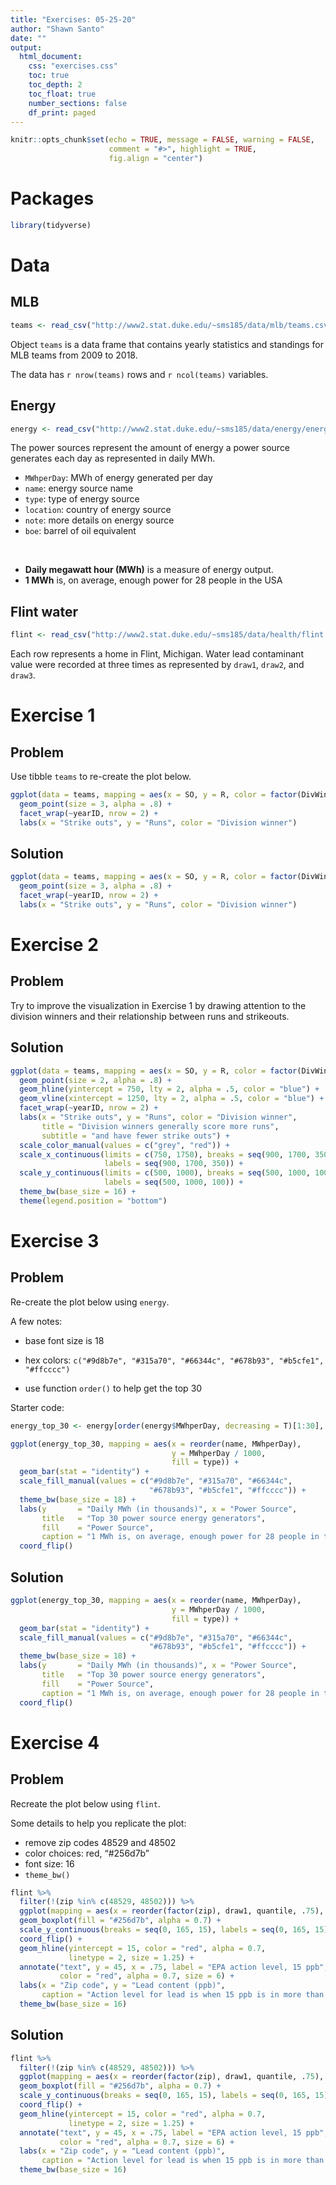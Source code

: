 ```yaml
---
title: "Exercises: 05-25-20"
author: "Shawn Santo"
date: ""
output: 
  html_document:
    css: "exercises.css"
    toc: true
    toc_depth: 2
    toc_float: true
    number_sections: false
    df_print: paged
---
```


```r
knitr::opts_chunk$set(echo = TRUE, message = FALSE, warning = FALSE,
                      comment = "#>", highlight = TRUE,
                      fig.align = "center")
```

# Packages

```r
library(tidyverse)
```

# Data

## MLB

```r
teams <- read_csv("http://www2.stat.duke.edu/~sms185/data/mlb/teams.csv")
```

Object `teams` is a data frame that contains yearly statistics and standings
for MLB teams from 2009 to 2018.

The data has `r nrow(teams)` rows and `r ncol(teams)` variables.

## Energy

```r
energy <- read_csv("http://www2.stat.duke.edu/~sms185/data/energy/energy.csv")
```

The power sources represent the amount of energy a power source generates
each day as represented in daily MWh.

- `MWhperDay`: MWh of energy generated per day
- `name`: energy source name
- `type`: type of energy source
- `location`: country of energy source
- `note`: more details on energy source
- `boe`: barrel of oil equivalent

<br>

- **Daily megawatt hour (MWh)** is a measure of energy output.
- **1 MWh** is, on average, enough power for 28 people in the USA

## Flint water

```r
flint <- read_csv("http://www2.stat.duke.edu/~sms185/data/health/flint.csv")
```

Each row represents a home in Flint, Michigan. Water lead contaminant
value were recorded at three times as represented by `draw1`, `draw2`, and
`draw3`.

# Exercise 1 {.tabset .tabset-fade .tabset-pills}

## Problem

Use tibble `teams` to re-create the plot below.

```r
ggplot(data = teams, mapping = aes(x = SO, y = R, color = factor(DivWin))) +
  geom_point(size = 3, alpha = .8) +
  facet_wrap(~yearID, nrow = 2) +
  labs(x = "Strike outs", y = "Runs", color = "Division winner")
```

## Solution

```r
ggplot(data = teams, mapping = aes(x = SO, y = R, color = factor(DivWin))) +
  geom_point(size = 3, alpha = .8) +
  facet_wrap(~yearID, nrow = 2) +
  labs(x = "Strike outs", y = "Runs", color = "Division winner")
```

# Exercise 2 {.tabset .tabset-fade .tabset-pills}

## Problem

Try to improve the visualization in Exercise 1 by drawing attention to the
division winners and their relationship between runs and strikeouts.

## Solution

```r
ggplot(data = teams, mapping = aes(x = SO, y = R, color = factor(DivWin))) +
  geom_point(size = 2, alpha = .8) +
  geom_hline(yintercept = 750, lty = 2, alpha = .5, color = "blue") +
  geom_vline(xintercept = 1250, lty = 2, alpha = .5, color = "blue") +
  facet_wrap(~yearID, nrow = 2) +
  labs(x = "Strike outs", y = "Runs", color = "Division winner",
       title = "Division winners generally score more runs",
       subtitle = "and have fewer strike outs") +
  scale_color_manual(values = c("grey", "red")) +
  scale_x_continuous(limits = c(750, 1750), breaks = seq(900, 1700, 350),
                     labels = seq(900, 1700, 350)) +
  scale_y_continuous(limits = c(500, 1000), breaks = seq(500, 1000, 100),
                     labels = seq(500, 1000, 100)) +
  theme_bw(base_size = 16) +
  theme(legend.position = "bottom")
```

# Exercise 3 {.tabset .tabset-fade .tabset-pills}

## Problem

Re-create the plot below using `energy`.

A few notes:

- base font size is 18

- hex colors: `c("#9d8b7e", "#315a70", "#66344c", "#678b93", "#b5cfe1", "#ffcccc")`

- use function `order()` to help get the top 30

Starter code:

```r
energy_top_30 <- energy[order(energy$MWhperDay, decreasing = T)[1:30], ]
```

```r
ggplot(energy_top_30, mapping = aes(x = reorder(name, MWhperDay), 
                                    y = MWhperDay / 1000, 
                                    fill = type)) +
  geom_bar(stat = "identity") +
  scale_fill_manual(values = c("#9d8b7e", "#315a70", "#66344c",
                               "#678b93", "#b5cfe1", "#ffcccc")) +
  theme_bw(base_size = 18) +
  labs(y       = "Daily MWh (in thousands)", x = "Power Source",
       title   = "Top 30 power source energy generators",
       fill    = "Power Source",
       caption = "1 MWh is, on average, enough power for 28 people in the USA") +
  coord_flip()
```
   
## Solution

```r
ggplot(energy_top_30, mapping = aes(x = reorder(name, MWhperDay), 
                                    y = MWhperDay / 1000, 
                                    fill = type)) +
  geom_bar(stat = "identity") +
  scale_fill_manual(values = c("#9d8b7e", "#315a70", "#66344c",
                               "#678b93", "#b5cfe1", "#ffcccc")) +
  theme_bw(base_size = 18) +
  labs(y       = "Daily MWh (in thousands)", x = "Power Source",
       title   = "Top 30 power source energy generators",
       fill    = "Power Source",
       caption = "1 MWh is, on average, enough power for 28 people in the USA") +
  coord_flip()
```

# Exercise 4 {.tabset .tabset-fade .tabset-pills}

## Problem

Recreate the plot below using `flint`.

Some details to help you replicate the plot:

- remove zip codes 48529 and 48502
- color choices: red, "#256d7b"
- font size: 16
- `theme_bw()`

```r
flint %>% 
  filter(!(zip %in% c(48529, 48502))) %>% 
  ggplot(mapping = aes(x = reorder(factor(zip), draw1, quantile, .75), y = draw1)) +
  geom_boxplot(fill = "#256d7b", alpha = 0.7) +
  scale_y_continuous(breaks = seq(0, 165, 15), labels = seq(0, 165, 15)) +
  coord_flip() +
  geom_hline(yintercept = 15, color = "red", alpha = 0.7, 
             linetype = 2, size = 1.25) +
  annotate("text", y = 45, x = .75, label = "EPA action level, 15 ppb",
           color = "red", alpha = 0.7, size = 6) +
  labs(x = "Zip code", y = "Lead content (ppb)",
       caption = "Action level for lead is when 15 ppb is in more than 10% of customer taps sampled", title = "First draw of lead samples in Flint, MI homes") +
  theme_bw(base_size = 16)
```

## Solution

```r
flint %>% 
  filter(!(zip %in% c(48529, 48502))) %>% 
  ggplot(mapping = aes(x = reorder(factor(zip), draw1, quantile, .75), y = draw1)) +
  geom_boxplot(fill = "#256d7b", alpha = 0.7) +
  scale_y_continuous(breaks = seq(0, 165, 15), labels = seq(0, 165, 15)) +
  coord_flip() +
  geom_hline(yintercept = 15, color = "red", alpha = 0.7, 
             linetype = 2, size = 1.25) +
  annotate("text", y = 45, x = .75, label = "EPA action level, 15 ppb",
           color = "red", alpha = 0.7, size = 6) +
  labs(x = "Zip code", y = "Lead content (ppb)",
       caption = "Action level for lead is when 15 ppb is in more than 10% of customer taps sampled", title = "First draw of lead samples in Flint, MI homes") +
  theme_bw(base_size = 16)
```


